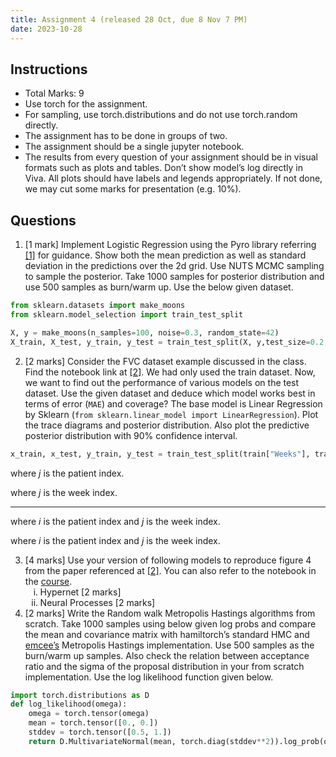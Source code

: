 ```yaml
---
title: Assignment 4 (released 28 Oct, due 8 Nov 7 PM)
date: 2023-10-28
---
```


## Instructions

- Total Marks: 9
- Use torch for the assignment.
- For sampling, use torch.distributions and do not use torch.random directly.
- The assignment has to be done in groups of two.
- The assignment should be a single jupyter notebook. 
- The results from every question of your assignment should be in visual formats such as plots and tables. Don't show model's log directly in Viva. All plots should have labels and legends appropriately. If not done, we may cut some marks for presentation (e.g. 10%).

## Questions 

1. [1 mark] Implement Logistic Regression using the Pyro library referring [[1]](https://docs.pyro.ai/en/stable/) for guidance. Show both the mean prediction as well as standard deviation in the predictions over the 2d grid. Use NUTS MCMC sampling to sample the posterior. Take 1000 samples for posterior distribution and use 500 samples as burn/warm up. Use the below given dataset.
```py
from sklearn.datasets import make_moons
from sklearn.model_selection import train_test_split

X, y = make_moons(n_samples=100, noise=0.3, random_state=42)
X_train, X_test, y_train, y_test = train_test_split(X, y,test_size=0.2, random_state=42)
```
2. [2 marks] Consider the FVC dataset example discussed in the class. Find the notebook link at [[2]]((https://github.com/nipunbatra/pml-teaching/blob/master/notebooks/hierarchical_lr_numpyro.ipynb)). We had only used the train dataset. Now, we want to find out the performance of various models on the test dataset. Use the given dataset and deduce which model works best in terms of error (`MAE`) and coverage? The base model is Linear Regression by Sklearn (```from sklearn.linear_model import LinearRegression```). Plot the trace diagrams and posterior distribution. Also plot the predictive posterior distribution with 90% confidence interval. 
```py
x_train, x_test, y_train, y_test = train_test_split(train["Weeks"], train['FVC'], train_size = 0.8, random_state = 0)
```

::: {.callout-important title="Pooled Model Older (wrong) version"}
\textbf{Pooled:}
\begin{align*}
\alpha &\sim \mathcal{N}(0, 500) \\
\beta &\sim \mathcal{N}(0, 500) \\
\sigma &\sim \text{HalfNormal}(100)
\end{align*}
\begin{equation*}
FVC_j \sim \text{Normal}(\alpha + \beta \cdot Week_, \sigma)
\end{equation*}
where $j$ is the patient index.
:::

::: {.callout-tip title="Pooled Model Newer (corrected) version"}
\textbf{Pooled:}
\begin{align*}
\alpha &\sim \mathcal{N}(0, 500) \\
\beta &\sim \mathcal{N}(0, 500) \\
\sigma &\sim \text{HalfNormal}(100)
\end{align*}
\begin{equation*}
FVC_j \sim \text{Normal}(\alpha + \beta \cdot Week_j, \sigma)
\end{equation*}
where $j$ is the week index.
:::

--- 
::: {.callout-tip title="Partially pooled model with the same sigma"}
\begin{align*}
\mu_\alpha &\sim \mathcal{N}(0, 500) \\
\sigma_\alpha &\sim \text{HalfNormal}(100) \\
\mu_\beta &\sim \mathcal{N}(0, 3) \\
\sigma_\beta &\sim \text{HalfNormal}(3) \\
\alpha_i &\sim \mathcal{N}(\mu_\alpha, \sigma_\alpha) \\
\beta_i &\sim \mathcal{N}(\mu_\beta, \sigma_\beta) \\
\sigma &\sim \text{HalfNormal}(100)
\end{align*}

\begin{equation*}
FVC_{ij} \sim \text{Normal}(\alpha_i + \beta_i \cdot Week_j, \sigma)
\end{equation*}
where $i$ is the patient index and $j$ is the week index.
:::


::: {.callout-tip title="Partially pooled model with the sigma hyperpriors"}
\textbf{Partially pooled with sigma hyperpriors:}
\begin{align*}
\mu_\alpha &\sim \mathcal{N}(0, 500) \\
\sigma_\alpha &\sim \text{HalfNormal}(100) \\
\mu_\beta &\sim \mathcal{N}(0, 3) \\
\sigma_\beta &\sim \text{HalfNormal}(3) \\
\alpha_i &\sim \mathcal{N}(\mu_\alpha, \sigma_\alpha) \\
\beta_i &\sim \mathcal{N}(\mu_\beta, \sigma_\beta) \\
\gamma_\sigma &\sim \text{HalfNormal}(30) \\
\sigma_i &\sim \text{Exp}(\gamma_\sigma)
\end{align*}

\begin{equation*}
FVC_{ij} \sim \text{Normal}(\alpha_i + \beta_i \cdot Week_j, \sigma_i)
\end{equation*}
where $i$ is the patient index and $j$ is the week index.
:::

3. [4 marks] Use your version of following models to reproduce figure 4 from the paper referenced at [[2]](http://proceedings.mlr.press/v80/garnelo18a/garnelo18a.pdf). You can also refer to the notebook in the [course](https://github.com/nipunbatra/pml-teaching/blob/master/notebooks/hypernet-np.ipynb).
    i. Hypernet [2 marks]
    ii. Neural Processes [2 marks]

4. [2 marks] Write the Random walk Metropolis Hastings algorithms from scratch. Take 1000 samples using below given log probs and compare the mean and covariance matrix with hamiltorch's standard HMC and [emcee’s](https://emcee.readthedocs.io) Metropolis Hastings implementation. Use 500 samples as the burn/warm up samples. Also check the relation between acceptance ratio and the sigma of the proposal distribution in your from scratch implementation. Use the log likelihood function given below. 

```py
import torch.distributions as D
def log_likelihood(omega):
    omega = torch.tensor(omega)
    mean = torch.tensor([0., 0.])
    stddev = torch.tensor([0.5, 1.])
    return D.MultivariateNormal(mean, torch.diag(stddev**2)).log_prob(omega).sum()
```
